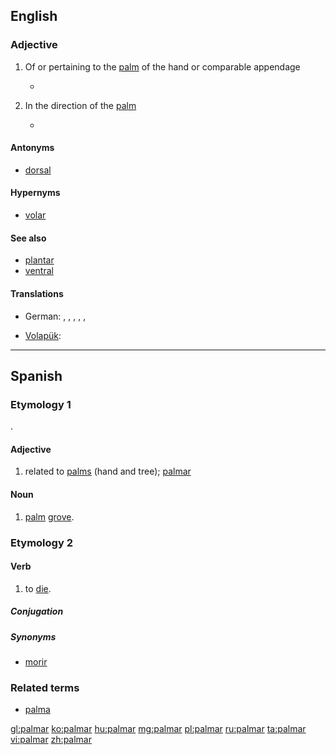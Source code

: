 ==English==

===Adjective===
{{en-adj}}

# {{anatomy|not comparable}} Of or pertaining to the [[palm]] of the hand or comparable appendage
#* {{quote-news|1988|May 20|Jack Clark|Touch of Death|Chicago Reader|url=https://securesite.chireader.com/cgi-bin/Archive/abridged2.bat?path=1988/880520/FNGRPRNT
|passage="A latent print on the '''palmar''' surface of our hands and the plantar surfaces of our foot is a scan that is entirely different from the scan on the rest of our bodies. }}
# {{anatomy|and|medicine}} In the direction of the [[palm]]
#* {{quote-book|2002|John Gray Seiler|Essentials of Hand Surgery|url=http://books.google.com/books?id=Sy5vFiReInkC|isbn=0781735858|page=14
|passage= The long and ring superficialis tendons lie more '''palmar''' than the index and small.}}

====Antonyms====
* {{sense|toward the palmar surface}} [[dorsal]]

====Hypernyms====
* [[volar]]

====See also====
* [[plantar]]
* [[ventral]]

====Translations====
{{trans-top|of or pertaining to the palm of the hand}}
* German: {{qualifier|technical}} {{t-|de|palmar}}, {{qualifier|technical}} {{t-|de|Palmar-}}, {{qualifier|technical}} {{t-|de|volar}}, {{t-|de|handflächenseitig}}, {{t-|de|hohlhandseitig}}, {{t-|de|Hand-}}
{{trans-mid}}
* [[Volapük]]: {{t-|vo|namakevik}}
{{trans-bottom}}

----

==Spanish==

===Etymology 1===
{{etyl|la|es}} {{term|palmaris|palmāris|lang=la}}.

====Adjective====
{{es-adj|pl=palmares}}

# related to [[palm|palms]] (hand and tree); [[#English|palmar]]

====Noun====
{{es-noun|m|pl=palmares}}

# [[palm]] [[grove]].

===Etymology 2===

====Verb====
{{es-verb|palm|ar}}

# {{context|colloquial|lang=es}} to [[die]].

=====Conjugation=====
{{es-conj-ar|palm}}

=====Synonyms=====
* [[morir]]

===Related terms===
* [[palma]]

[[gl:palmar]]
[[ko:palmar]]
[[hu:palmar]]
[[mg:palmar]]
[[pl:palmar]]
[[ru:palmar]]
[[ta:palmar]]
[[vi:palmar]]
[[zh:palmar]]